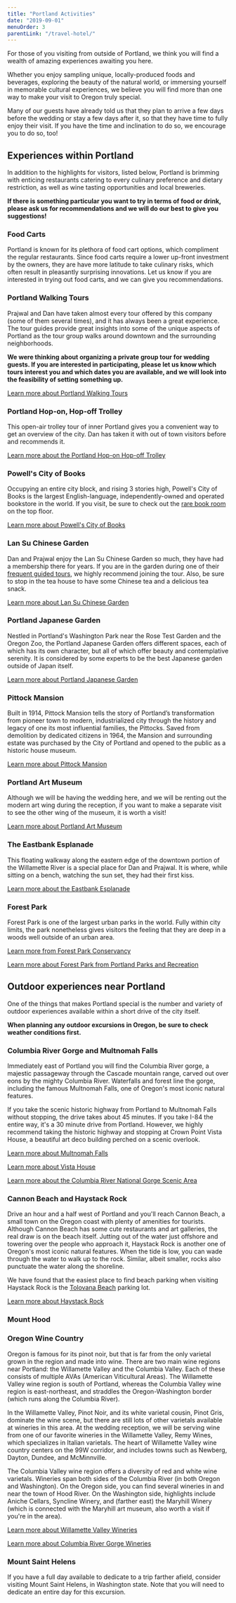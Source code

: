```yaml
---
title: "Portland Activities"
date: "2019-09-01"
menuOrder: 3
parentLink: "/travel-hotel/"
---
```



For those of you visiting from outside of Portland, we think you will find a wealth of amazing experiences awaiting
you here.

Whether you enjoy sampling unique, locally-produced foods and beverages, exploring the beauty of the natural
world, or immersing yourself in memorable cultural experiences, we believe you will find more than one way
to make your visit to Oregon truly special.

Many of our guests have already told us that they plan to arrive a few days before the wedding or stay a few days
after it, so that they have time to fully enjoy their visit. If you have the time and inclination to do so, we
encourage you to do so, too!

## Experiences within Portland
In addition to the highlights for visitors, listed below, Portland is brimming with enticing restaurants catering to
every culinary preference and dietary restriction, as well as wine tasting opportunities and local breweries.

**If there is something particular you want to try in terms of food or drink, please ask us for recommendations and
we will do our best to give you suggestions!**

### Food Carts
Portland is known for its plethora of food cart options, which compliment the regular restaurants. Since food carts
require a lower up-front investment by the owners, they are have more latitude to take culinary risks, which often
result in pleasantly surprising innovations. Let us know if you are interested in trying out food carts, and we can
give you recommendations.

### Portland Walking Tours
Prajwal and Dan have taken almost every tour offered by this company (some of them several times), and it has
always been a great experience. The tour guides provide great insights into some of the unique aspects of Portland
as the tour group walks around downtown and the surrounding neighborhoods.

**We were thinking about organizing a private group tour for wedding guests. If you are interested in participating,
please let us know which tours interest you and which dates you are available, and we will look into the feasibility
of setting something up.**

<a class="btn btn-secondary" role="button" href="http://www.portlandwalkingtours.com/">Learn more about Portland Walking Tours</a>


### Portland Hop-on, Hop-off Trolley
This open-air trolley tour of inner Portland gives you a convenient way to get an overview of the city. Dan has taken
it with out of town visitors before and recommends it.

<a class="btn btn-secondary" role="button" href="https://www.graylineofportland.net/portland-hop-on-hop-off-tours/">Learn more about the Portland Hop-on Hop-off Trolley</a>

### Powell's City of Books
Occupying an entire city block, and rising 3 stories high, Powell's City of Books is the largest English-language,
independently-owned and operated bookstore in the world. If you visit, be sure to check out the
<a href="https://www.powells.com/findastore/powellscityofbooks/therarebookroom/">rare book room</a> on the top floor.

<a class="btn btn-secondary" role="button" href="https://www.powells.com/locations/powells-city-of-books">Learn more about Powell's City of Books</a>

### Lan Su Chinese Garden
Dan and Prajwal enjoy the Lan Su Chinese Garden so much, they have had a membership there for years. If you are in the
garden during one of their <a href="https://lansugarden.org/things-to-do/events/public-tour/">frequent guided tours</a>,
we highly recommend joining the tour. Also, be sure to stop in the tea house to have some Chinese tea and a delicious
tea snack.

<p>
<LanSuGardenImage />
</p>
<a class="btn btn-secondary" role="button" href="https://lansugarden.org/">Learn more about Lan Su Chinese Garden</a>

### Portland Japanese Garden
Nestled in Portland's Washington Park near the Rose Test Garden and the Oregon Zoo, the Portland Japanese Garden
offers different spaces, each of which has its own character, but all of which offer beauty and contemplative serenity.
It is considered by some experts to be the best Japanese garden outside of Japan itself.

<p>
<JapaneseGardenImage />
</p>
<a class="btn btn-secondary" role="button" href="https://japanesegarden.org/">Learn more about Portland Japanese Garden</a>

### Pittock Mansion
Built in 1914, Pittock Mansion tells the story of Portland’s transformation from pioneer town to modern,
industrialized city through the history and legacy of one its most influential families, the Pittocks. Saved from
demolition by dedicated citizens in 1964, the Mansion and surrounding estate was purchased by the City of Portland
and opened to the public as a historic house museum.

<p>
<PittockMansionImage />
</p>
<a class="btn btn-secondary" role="button" href="http://pittockmansion.org/">Learn more about Pittock Mansion</a>

### Portland Art Museum
Although we will be having the wedding here, and we will be renting out the modern art wing during the reception,
if you want to make a separate visit to see the other wing of the museum, it is worth a visit!

<a class="btn btn-secondary" role="button" href="https://portlandartmuseum.org/">Learn more about Portland Art Museum</a>

### The Eastbank Esplanade
This floating walkway along the eastern edge of the downtown portion of the Willamette River is a special place for
Dan and Prajwal. It is where, while sitting on a bench, watching the sun set, they had their first kiss.

<a class="btn btn-secondary" role="button" href="https://www.portlandoregon.gov/parks/finder/index.cfm?&action=viewpark&propertyid=105">Learn more about the Eastbank Esplanade</a>

### Forest Park
Forest Park is one of the largest urban parks in the world. Fully within city limits, the park nonetheless gives
visitors the feeling that they are deep in a woods well outside of an urban area.

<a class="btn btn-secondary" role="button" href="https://www.forestparkconservancy.org/forest-park/">Learn more from Forest Park Conservancy</a>

<a class="btn btn-secondary" role="button" href="https://www.portlandoregon.gov/parks/finder/index.cfm?action=ViewPark&PropertyID=127">Learn more about Forest Park from Portland Parks and Recreation</a>


## Outdoor experiences near Portland
One of the things that makes Portland special is the number and variety of outdoor experiences available within a
short drive of the city itself.

**When planning any outdoor excursions in Oregon, be sure to check weather conditions first.**

### Columbia River Gorge and Multnomah Falls
Immediately east of Portland you will find the Columbia River gorge, a majestic passageway through the Cascade
mountain range, carved out over eons by the mighty Columbia River. Waterfalls and forest line the gorge, including
the famous Multnomah Falls, one of Oregon's most iconic natural features.

If you take the scenic historic highway from Portland to Multnomah Falls without stopping, the drive takes about
45 minutes. If you take I-84 the entire way, it's a 30 minute drive from Portland. However, we highly recommend
taking the historic highway and stopping at Crown Point Vista House, a beautiful art deco building perched on a
scenic overlook.

<a class="btn btn-secondary" role="button" href="https://www.fs.usda.gov/recarea/crgnsa/recarea/?recid=30026">Learn more about Multnomah Falls</a>

<a class="btn btn-secondary" role="button" href="http://www.vistahouse.com/">Learn more about Vista House</a>

<a class="btn btn-secondary" role="button" href="https://www.fs.usda.gov/main/crgnsa/home">Learn more about the Columbia River National Gorge Scenic Area</a>

### Cannon Beach and Haystack Rock
Drive an hour and a half west of Portland and you'll reach Cannon Beach, a small town on the Oregon coast with plenty
of amenities for tourists. Although Cannon Beach has some cute restaurants and art galleries, the real draw is on the
beach itself. Jutting out of the water just offshore and towering over the people who approach it, Haystack Rock is
another one of Oregon's most iconic natural features. When the tide is low, you can wade through the water to walk
up to the rock. Similar, albeit smaller, rocks also punctuate the water along the shoreline.

We have found that the easiest place to find beach parking when visiting Haystack Rock is
the <a href="https://www.google.com/maps/?q=place_id:ChIJvbCUfjKllFQRbveJpnQliRs">Tolovana Beach</a> parking lot.

<a class="btn btn-secondary" role="button" href="https://www.cannonbeach.org/things-to-do/beaches-and-parks/haystack-rock/">Learn more about Haystack Rock</a>

### Mount Hood


### Oregon Wine Country
Oregon is famous for its pinot noir, but that is far from the only varietal grown in the region and made into wine.
There are two main wine regions near Portland: the Willamette Valley and the Columbia Valley. Each of these consists
of multiple AVAs (American Viticultural Areas). The Willamette Valley wine region is south of Portland, whereas the
Columbia Valley wine region is east-northeast, and straddles the Oregon-Washington border (which runs along the
Columbia River).

In the Willamette Valley, Pinot Noir, and its white varietal cousin, Pinot Gris, dominate the wine scene, but there
are still lots of other varietals available at wineries in this area. At the wedding reception, we will be serving
wine from one of our favorite wineries in the Willamette Valley, Remy Wines, which specializes in Italian varietals.
The heart of Willamette Valley wine country centers on the 99W corridor, and includes towns such as Newberg, Dayton,
Dundee, and McMinnville.

The Columbia Valley wine region offers a diversity of red and white wine varietals. Wineries span both sides of the
Columbia River (in both Oregon and Washington). On the Oregon side, you can find several wineries in and near the
town of Hood River. On the Washington side, highlights include Aniche Cellars, Syncline Winery, and (farther east)
the Maryhill Winery (which is connected with the Maryhill art museum, also worth a visit if you're in the area).

<a class="btn btn-secondary" role="button" href="https://willamettewines.com/">Learn more about Willamette Valley Wineries</a>

<a class="btn btn-secondary" role="button" href="https://www.gorgewine.com/">Learn more about Columbia River Gorge Wineries</a>

### Mount Saint Helens
If you have a full day available to dedicate to a trip farther afield, consider visiting Mount Saint Helens, in
Washington state. Note that you will need to dedicate an entire day for this excursion.

